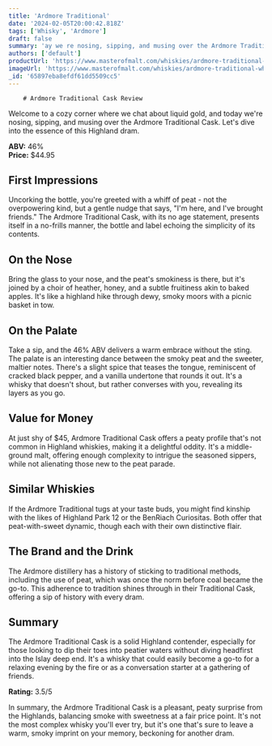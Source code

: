 ```yaml
---
title: 'Ardmore Traditional'
date: '2024-02-05T20:00:42.818Z'
tags: ['Whisky', 'Ardmore']
draft: false
summary: 'ay we re nosing, sipping, and musing over the Ardmore Traditional Cask. Lets dive into the essence of this Highland dram.  **ABV:...'
authors: ['default']
productUrl: 'https://www.masterofmalt.com/whiskies/ardmore-traditional-whisky/'
imageUrl: 'https://www.masterofmalt.com/whiskies/ardmore-traditional-whisky.jpg'
_id: '65897eba8efdf61dd5509cc5'
---
```


        # Ardmore Traditional Cask Review

Welcome to a cozy corner where we chat about liquid gold, and today we're nosing, sipping, and musing over the Ardmore Traditional Cask. Let's dive into the essence of this Highland dram.

**ABV:** 46%  
**Price:** $44.95

## First Impressions

Uncorking the bottle, you're greeted with a whiff of peat - not the overpowering kind, but a gentle nudge that says, "I'm here, and I've brought friends." The Ardmore Traditional Cask, with its no age statement, presents itself in a no-frills manner, the bottle and label echoing the simplicity of its contents.

## On the Nose

Bring the glass to your nose, and the peat's smokiness is there, but it's joined by a choir of heather, honey, and a subtle fruitiness akin to baked apples. It's like a highland hike through dewy, smoky moors with a picnic basket in tow.

## On the Palate

Take a sip, and the 46% ABV delivers a warm embrace without the sting. The palate is an interesting dance between the smoky peat and the sweeter, maltier notes. There's a slight spice that teases the tongue, reminiscent of cracked black pepper, and a vanilla undertone that rounds it out. It's a whisky that doesn't shout, but rather converses with you, revealing its layers as you go.

## Value for Money

At just shy of $45, Ardmore Traditional Cask offers a peaty profile that's not common in Highland whiskies, making it a delightful oddity. It's a middle-ground malt, offering enough complexity to intrigue the seasoned sippers, while not alienating those new to the peat parade.

## Similar Whiskies

If the Ardmore Traditional tugs at your taste buds, you might find kinship with the likes of Highland Park 12 or the BenRiach Curiositas. Both offer that peat-with-sweet dynamic, though each with their own distinctive flair.

## The Brand and the Drink

The Ardmore distillery has a history of sticking to traditional methods, including the use of peat, which was once the norm before coal became the go-to. This adherence to tradition shines through in their Traditional Cask, offering a sip of history with every dram.

## Summary

The Ardmore Traditional Cask is a solid Highland contender, especially for those looking to dip their toes into peatier waters without diving headfirst into the Islay deep end. It's a whisky that could easily become a go-to for a relaxing evening by the fire or as a conversation starter at a gathering of friends.

**Rating:** 3.5/5

In summary, the Ardmore Traditional Cask is a pleasant, peaty surprise from the Highlands, balancing smoke with sweetness at a fair price point. It's not the most complex whisky you'll ever try, but it's one that's sure to leave a warm, smoky imprint on your memory, beckoning for another dram.
